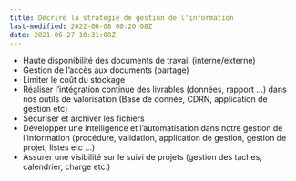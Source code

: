 ```yaml
---
title: Décrire la stratégie de gestion de l'information
last-modified: 2022-06-08 00:20:08Z
date: 2021-06-27 10:31:08Z
---
```


- Haute disponibilité des documents de travail (interne/externe)
- Gestion de l'accès aux documents (partage)
- Limiter le coût du stockage
- Réaliser l'intégration continue des livrables (données, rapport ...) dans nos outils de valorisation (Base de donnée, CDRN, application de gestion etc)
- Sécuriser et archiver les fichiers
- Développer une intelligence et l'automatisation dans notre gestion de l'information (procédure, validation, application de gestion, gestion de projet, listes etc ...)
- Assurer une visibilité sur le suivi de projets (gestion des taches, calendrier, charge etc.)



